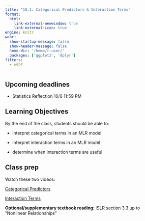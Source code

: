 ```yaml
---
title: "10.1: Categorical Predictors & Interaction Terms"
format: 
  html:
    link-external-newwindow: true
    link-external-icon: true
engine: knitr
webr: 
  show-startup-message: false
  show-header-message: false
  home-dir: '/home/r-user/'
  packages: ['ggplot2', 'dplyr']
filters:
  - webr
---
```


## Upcoming deadlines

-   Statistics Reflection 10/6 11:59 PM

## Learning Objectives

By the end of the class, students should be able to:

-   interpret categorical terms in an MLR model

-   interpret interaction terms in an MLR model

-   determine when interaction terms are useful

## Class prep

Watch these two videos:

[Categorical Predictors](https://duke.zoom.us/rec/share/Twy1aOiiRTEFfHDdBeZw3Ob7XsP4VKFNjUykYKHrG5VlaIPeAnnAzjdmxt2liA5e.ILCiyjBFOum64j3F?startTime=1693327422000)

[Interaction Terms](https://duke.zoom.us/rec/share/zCKUC8FA7hW0LUdlt0a1dEnUG_HM-WkubTLLENkV7G1vLamJd5zCXvubVSZwrClo.RSooMYgmIiznvShI?startTime=1693358850000)

**Optional/supplementary textbook reading**: ISLR section 3.3 up to "Nonlinear Relationships"
